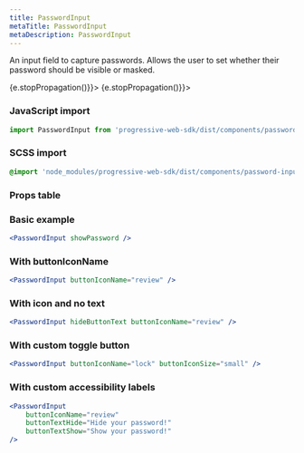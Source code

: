 ```yaml
---
title: PasswordInput
metaTitle: PasswordInput
metaDescription: PasswordInput
---
```



<div class="component-intro">

An input field to capture passwords. Allows the user to set whether their password should be visible or masked.

</div>

<div onClick={(e) => {e.stopPropagation()}}>
<Tabs activeIndex={0} className="devcenter">
<TabsPanel title="Code" onClick={(e) => {e.stopPropagation()}}>

### JavaScript import

```jsx
import PasswordInput from 'progressive-web-sdk/dist/components/password-input'
```

### SCSS import

```scss
@import 'node_modules/progressive-web-sdk/dist/components/password-input/base';
```

### Props table

<PropsTable propMetaData={props.componentMetadata.childrenComponentProp} />

### Basic example

```jsx react-live=true
<PasswordInput showPassword />
```

### With buttonIconName

```jsx react-live=true
<PasswordInput buttonIconName="review" />
```

### With icon and no text

```jsx react-live=true
<PasswordInput hideButtonText buttonIconName="review" />
```

### With custom toggle button 

```jsx react-live=true
<PasswordInput buttonIconName="lock" buttonIconSize="small" />
```

### With custom accessibility labels

```jsx react-live=true
<PasswordInput
    buttonIconName="review"
    buttonTextHide="Hide your password!"
    buttonTextShow="Show your password!"
/>
```

</TabsPanel>
</Tabs>
</div>
